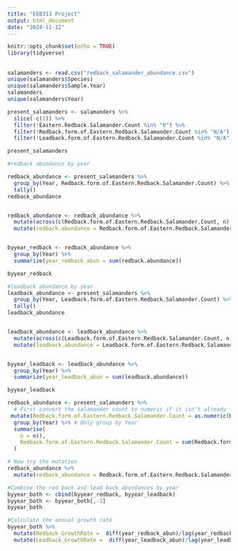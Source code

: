 ```yaml
---
title: "EEB313 Project"
output: html_document
date: "2024-11-12"
---
```


```r
knitr::opts_chunk$set(echo = TRUE)
library(tidyverse)
```

## 
```r
salamanders <- read.csv("redback_salamander_abundance.csv")
unique(salamanders$Species)
unique(salamanders$Sample.Year)
salamanders
unique(salamanders$Year)
```

```r
present_salamanders <- salamanders %>%
  slice(-c(1)) %>%
  filter(!Eastern.Redback.Salamander.Count %in% "0") %>%
  filter(!Redback.form.of.Eastern.Redback.Salamander.Count %in% "N/A") %>%
  filter(!Leadback.form.of.Eastern.Redback.Salamander.Count %in% "N/A") 

present_salamanders
```
```r
#redback abundance by year 

redback_abundance <- present_salamanders %>%
  group_by(Year, Redback.form.of.Eastern.Redback.Salamander.Count) %>%
  tally()
redback_abundance


redback_abundance <- redback_abundance %>%
  mutate(across(c(Redback.form.of.Eastern.Redback.Salamander.Count, n), as.numeric)) %>%
  mutate(redback.abundance = Redback.form.of.Eastern.Redback.Salamander.Count * n)


byyear_redback <- redback_abundance %>%
  group_by(Year) %>%
  summarize(year_redback_abun = sum(redback.abundance))

byyear_redback

#leadback abundance by year 
leadback_abundance <- present_salamanders %>%
  group_by(Year, Leadback.form.of.Eastern.Redback.Salamander.Count) %>%
  tally()
leadback_abundance


leadback_abundance <- leadback_abundance %>%
  mutate(across(c(Leadback.form.of.Eastern.Redback.Salamander.Count, n), as.numeric)) %>%
  mutate(leadback.abundance = Leadback.form.of.Eastern.Redback.Salamander.Count * n)


byyear_leadback <- leadback_abundance %>%
  group_by(Year) %>%
  summarize(year_leadback_abun = sum(leadback.abundance))

byyear_leadback
```




```r
redback_abundance <- present_salamanders %>%
  # First convert the salamander count to numeric if it isn't already
 mutate(Redback.form.of.Eastern.Redback.Salamander.Count = as.numeric(Redback.form.of.Eastern.Redback.Salamander.Count)) %>%
  group_by(Year) %>% # Only group by Year
  summarise(
    n = n(),
    Redback.form.of.Eastern.Redback.Salamander.Count = sum(Redback.form.of.Eastern.Redback.Salamander.Count, na.rm = TRUE)
  )

# Now try the mutation
redback_abundance %>%  
  mutate(redback_abundance = Redback.form.of.Eastern.Redback.Salamander.Count * n)
```
```r
#Combine the red back and lead back abundances by year 
byyear_both <- cbind(byyear_redback, byyear_leadback) 
byyear_both <- byyear_both[,-3]
byyear_both

```

```r
#Calculate the annual growth rate 
byyear_both %>%
  mutate(Redback_GrowthRate =  diff(year_redback_abun)/lag(year_redback_abun)) %>%
  mutate(Leadback_GrowthRate =  diff(year_leadback_abun)/lag(year_leadback_abun))
```

